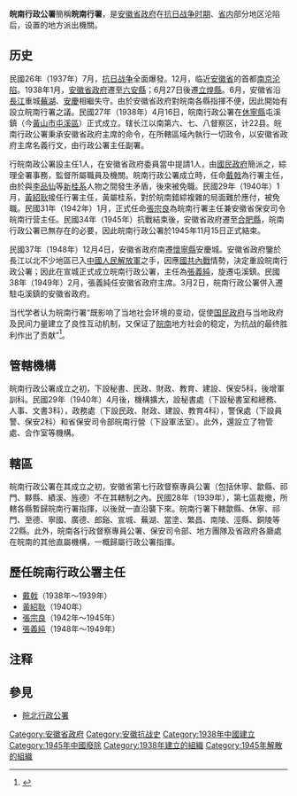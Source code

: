 {{Refimprove|time=2021-08-10}}
{{hatnote|关于组建安徽省人民政府的行政机构，参见：[[皖南人民行政公署|皖南人民行政公署]]。}}
'''皖南行政公署'''簡稱'''皖南行署'''，是[[安徽省政府|安徽省政府]]在[[中国抗日战争|抗日战争时期]]、[[安徽省_(中華民國)|省内]]部分地区沦陷后，设置的地方派出機關。
==历史==

民國26年（1937年）7月，[[中国抗日战争|抗日战争]]全面爆發。12月，临近[[安徽省_(中華民國)|安徽省]]的首都[[南京特別市|南京]][[南京保卫战|沦陷]]。1938年1月，[[安徽省政府|安徽省政府]]遷至[[六安縣|六安縣]]；6月27日後遷[[立煌縣|立煌縣]]。6月，安徽省沿[[長江|長江]]重城[[蕪湖|蕪湖]]、[[安慶|安慶]]相繼失守。由於安徽省政府對皖南各縣指揮不便，因此開始有設立皖南行署之議。民國27年（1938年）4月16日，皖南行政公署在[[休寧縣|休寧縣]]屯溪鎮（今[[黃山市|黃山市]][[屯溪區|屯溪區]]）正式成立。辖长江以南第六、七、八督察区，计22县。皖南行政公署秉承安徽省政府主席的命令，在所轄區域內執行一切政令，以安徽省政府主席名義行文，由行政公署主任副署。

行皖南政公署設主任1人，在安徽省政府委員當中提請1人，由[[國民政府|國民政府]]簡派之，綜理全署事務，監督所屬職員及機關。皖南行政公署成立時，任命[[戴戟|戴戟]]為行署主任，由於與[[李品仙|李品仙]]等[[新桂系|新桂系]]人物之間發生矛盾，後來被免職。民國29年（1940年）1月，[[黃紹耿|黃紹耿]]接任行署主任，黃屬桂系，對於皖南錯綜複雜的局面難於應付，被免職。民國31年（1942年）1月，正式任命[[張宗良|張宗良]]為皖南行署主任兼安徽省保安司令皖南行营主任。民國34年（1945年）抗戰結束後，安徽省政府遷至[[合肥縣|合肥縣]]，皖南行政公署已無存在的必要，因此皖南行政公署於1945年11月15日正式結束。

民國37年（1948年）12月4日，安徽省政府南遷[[懷寧縣|懷寧縣]]安慶城。安徽省政府鑒於長江以北不少地區已入[[中國人民解放軍|中國人民解放軍]]之手，因應[[國共內戰|國共內戰]]情勢，決定重設皖南行政公署；因此在宣城正式成立皖南行政公署，主任為[[張義純|張義純]]，旋遷屯溪鎮。民國38年（1949年）2月，張義純任安徽省政府主席。3月2日，皖南行政公署併入遷駐屯溪鎮的安徽省政府。

当代学者认为皖南行署“既影响了当地社会环境的变动，促使[[国民政府|国民政府]]与当地政府及民间力量建立了良性互动机制，又保证了[[皖南|皖南]]地方社会的稳定，为抗战的最终胜利作出了贡献”<ref>{{Cite thesis
| title=抗战时期国统区皖南行署专题研究
| url=https://www.zhangqiaokeyan.com/academic-degree-domestic_mphd_thesis/02031557241.html
| author=夏四海
| orig-year=2011
| publisher=安徽大学
| degree=硕士
| language=Zh-hans
| access-date=2021-08-10
| archive-date=2021-08-10
| archive-url=https://web.archive.org/web/20210810010922/https://www.zhangqiaokeyan.com/academic-degree-domestic_mphd_thesis/02031557241.html
| dead-url=no
}}</ref>。

== 管轄機構 ==
皖南行政公署成立之初，下設秘書、民政、財政、教育、建設、保安5科，後增軍訓科。民國29年（1940年）4月後，機構擴大，設秘書處（下設秘書室和總務、人事、文書3科），政務處（下設民政、財政、建設、教育4科），警保處（下設員警、保安2科）和省保安司令部皖南行營（下設軍法室）。此外，還設立了物管處、合作室等機構。

== 轄區 ==
皖南行政公署在其成立之初，安徽省第七行政督察專員公署（包括休寧、歙縣、祁門、黟縣、績溪、旌德）不在其轄制之內。民國28年（1939年），第七區裁撤，所轄各縣暫歸皖南行署指揮，以後就一直沿襲下來。皖南行署下轄歙縣、休寧、祁門、至德、寧國、廣德、郎谿、宣城、蕪湖、當塗、繁昌、南陵、涇縣、銅陵等22縣。此外，皖南各行政督察專員公署、保安司令部、地方團隊及省政府各廳處在皖南的其他直屬機構，一概歸屬行政公署指揮。

== 歷任皖南行政公署主任 ==
*[[戴戟|戴戟]]（1938年～1939年）
*[[黃紹耿|黃紹耿]]（1940年）
*[[張宗良|張宗良]]（1942年～1945年）
*[[張義純|張義純]]（1948年～1949年）

== 注释 ==

{{Reflist|25em}}

== 參見 ==
*[[皖北行政公署|皖北行政公署]]

[[Category:安徽省政府|Category:安徽省政府]]
[[Category:安徽抗战史|Category:安徽抗战史]]
[[Category:1938年中國建立|Category:1938年中國建立]]
[[Category:1945年中國廢除|Category:1945年中國廢除]]
[[Category:1938年建立的組織|Category:1938年建立的組織]]
[[Category:1945年解散的組織|Category:1945年解散的組織]]